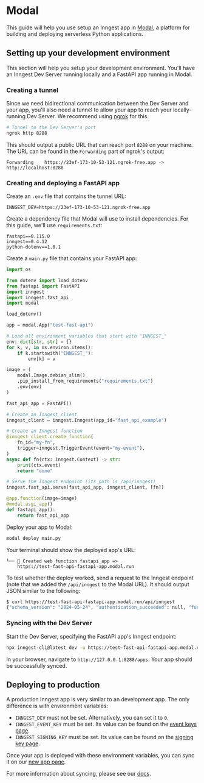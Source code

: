# Modal

This guide will help you use setup an Inngest app in [Modal](https://modal.com), a platform for building and deploying serverless Python applications.

## Setting up your development environment

This section will help you setup your development environment. You'll have an Inngest Dev Server running locally and a FastAPI app running in Modal.

### Creating a tunnel

Since we need bidirectional communication between the Dev Server and your app, you'll also need a tunnel to allow your app to reach your locally-running Dev Server. We recommend using [ngrok](https://ngrok.com) for this.

```sh
# Tunnel to the Dev Server's port
ngrok http 8288
```

This should output a public URL that can reach port `8288` on your machine. The URL can be found in the `Forwarding` part of ngrok's output:
```
Forwarding    https://23ef-173-10-53-121.ngrok-free.app -> http://localhost:8288
```

### Creating and deploying a FastAPI app

Create an `.env` file that contains the tunnel URL:
```
INNGEST_DEV=https://23ef-173-10-53-121.ngrok-free.app
```

Create a dependency file that Modal will use to install dependencies. For this guide, we'll use `requirements.txt`:
```
fastapi==0.115.0
inngest==0.4.12
python-dotenv==1.0.1
```

Create a `main.py` file that contains your FastAPI app:
```py
import os

from dotenv import load_dotenv
from fastapi import FastAPI
import inngest
import inngest.fast_api
import modal

load_dotenv()

app = modal.App("test-fast-api")

# Load all environment variables that start with "INNGEST_"
env: dict[str, str] = {}
for k, v, in os.environ.items():
    if k.startswith("INNGEST_"):
        env[k] = v

image = (
    modal.Image.debian_slim()
    .pip_install_from_requirements("requirements.txt")
    .env(env)
)

fast_api_app = FastAPI()

# Create an Inngest client
inngest_client = inngest.Inngest(app_id="fast_api_example")

# Create an Inngest function
@inngest_client.create_function(
    fn_id="my-fn",
    trigger=inngest.TriggerEvent(event="my-event"),
)
async def fn(ctx: inngest.Context) -> str:
    print(ctx.event)
    return "done"

# Serve the Inngest endpoint (its path is /api/inngest)
inngest.fast_api.serve(fast_api_app, inngest_client, [fn])

@app.function(image=image)
@modal.asgi_app()
def fastapi_app():
    return fast_api_app
```

Deploy your app to Modal:
```sh
modal deploy main.py
```

Your terminal should show the deployed app's URL:

```
└── 🔨 Created web function fastapi_app =>
    https://test-fast-api-fastapi-app.modal.run
```

To test whether the deploy worked, send a request to the Inngest endpoint (note that we added the `/api/inngest` to the Modal URL). It should output JSON similar to the following:
```sh
$ curl https://test-fast-api-fastapi-app.modal.run/api/inngest
{"schema_version": "2024-05-24", "authentication_succeeded": null, "function_count": 1, "has_event_key": false, "has_signing_key": false, "has_signing_key_fallback": false, "mode": "dev"}
```

### Syncing with the Dev Server

Start the Dev Server, specifying the FastAPI app's Inngest endpoint:
```sh
npx inngest-cli@latest dev -u https://test-fast-api-fastapi-app.modal.run/api/inngest --no-discovery
```

In your browser, navigate to `http://127.0.0.1:8288/apps`. Your app should be successfully synced.

## Deploying to production

A production Inngest app is very similar to an development app. The only difference is with environment variables:
- `INNGEST_DEV` must not be set. Alternatively, you can set it to `0`.
- `INNGEST_EVENT_KEY` must be set. Its value can be found on the [event keys page](https://app.inngest.com/env/production/manage/keys).
- `INNGEST_SIGNING_KEY` must be set. Its value can be found on the [signing key page](https://app.inngest.com/env/production/manage/signing-key).

Once your app is deployed with these environment variables, you can sync it on our [new app page](https://app.inngest.com/env/production/apps/sync-new).

For more information about syncing, please see our [docs](/docs/apps/cloud).